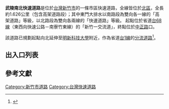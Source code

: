 {{Infobox TwRoad2
|name = 武陵南北快速道路
|enname = Wuling Expressway
|level = 市區快速道路
|length = 1.626
|lastext = 2009年12月8日
|speedhigh = 40-50
|start = [[File:TW_PHW68.svg|20px]][[新竹一交流道|新竹一交流道]]
|end = 竹光[[中正路_(新竹市)|中正]]路口
}}
'''武陵南北快速道路'''是位於[[台灣|台灣]][[新竹市|新竹市]]的一條市區快速道路，全線皆位於[[北區_(新竹市)|北區]]，全長約1.626公里（包含高架道路段）；其中東門大排水以南路段為雙向各一線的「高架道路」等級，以北路段為雙向各兩線的「快速道路」等級。
起點位於省道[[台68線|台68線]]（東西向快速公路－南寮竹東線）的「新竹一交流道」，終點位於[[中正路_(新竹市)|中正路]]口。

該道路已規劃起點向北延伸至[[明新科技大學|明新科技大學]]附近，作為省道[[台1線|台1線]]的[[繞行道路|分流道路]]<ref>{{Cite news |author1=廖雪茹 |title=竹縣拚十大交通建設 首推台一線替代路 |url=https://news.ltn.com.tw/news/life/paper/1352487 |accessdate=2021-02-21 |work=自由時報 |date=2020-02-17}}</ref>。

== 出入口列表 ==
{{台灣公路表頭|d||武陵南北快速道路}}
{{台灣公路快速道路出口|0.0|新竹一|鑽石型|1998年11月|{{Jct|country=TWN|PH-ALL|68}}||{{Color|gray|快速道路起點}}|南寮 竹東}}
{{台灣公路快速道路出口|0.4|武陵路|匝道|2009年12月8日<ref>{{Cite news|title=新竹市公道三武陵路高架橋延伸工程竣工通車典禮 |url=http://blog.udn.com/yangmei320/3570371 |work=楊梅新聞網、中壢新聞網、桃園新聞網 |date=2009-12-08 |accessdate=2021-03-31}}</ref>|[[武陵路|武陵路]]|北區|武陵路|{{Color|gray|（僅南出北入）}}}}
{{台灣公路快速道路出口|0.9|東大路|匝道|2009年12月8日|[[東大路_(新竹市)|東大路]]|北區|東大路　中正路（右轉）|{{Color|gray|（僅南出北入）}}}}
{{台灣公路快速道路出口|1.626|中正路端|直接式|2009年12月8日|[[中正路_(新竹市)|中正路]]|北區|中正路（左轉）　竹光路|{{Color|gray|快速道路起點}}}}
{{End}}

== 參考文獻 ==
{{reflist}}

{{新竹公路網}}
{{transp-stub}}

[[Category:新竹市道路|Category:新竹市道路]]
[[Category:台灣快速道路|Category:台灣快速道路]]